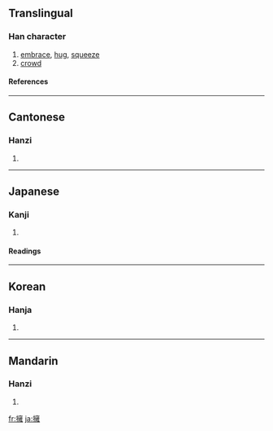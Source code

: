 {{see|拥}}

==Translingual==
===Han character===
{{Han char|rn=64|rad=手|as=13|sn=16|four=5001<sub>4</sub>|canj=手卜女土 (QYVG)}}
# [[embrace]], [[hug]], [[squeeze]]
# [[crowd]]
====References====
{{Han ref|kx=0457.260|dkj=12781|dj=0806.090|hdz=31972.010|uh=64C1|ud=25793|bh=BED6|bd=48854}}

----
==Cantonese==
===Hanzi===
{{yue-hanzi|jyut=|y=yung2}}
# {{defn|Cantonese}}

----
==Japanese==
===Kanji===
{{ja-kanji|grade=c|rs=手13}}
# {{defn|Japanese}} 
====Readings====
{{ja-readings|on=[[よう]] (yō)|kun=[[いだく]] (idaku)}}

----
==Korean==
===Hanja===
{{ko-hanja|hangeul=[[옹]]|eumhun=|rv=ong|mr=ong|y=ong}}
# {{defn|Korean}}

----
==Mandarin==
===Hanzi===
{{cmn-hanzi|sim=拥|pin=[[yōng]] ([[yong1]]), [[yǒng]] ([[yong3]])|wg=yung<sup>1</sup>, yung<sup>3</sup>}}
# {{defn|Mandarin}}

[[fr:擁]]
[[ja:擁]]